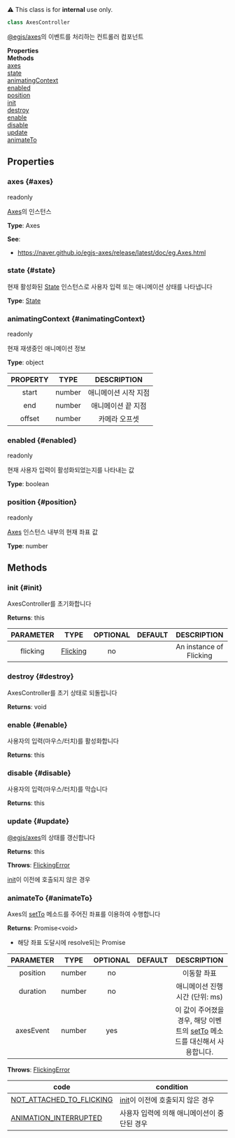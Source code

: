 
<div className="notification is-warning my-2">⚠️ This class is for <strong>internal</strong> use only.</div>

```ts
class AxesController
```
[@egjs/axes](https://naver#github#io/egjs-axes/)의 이벤트를 처리하는 컨트롤러 컴포넌트

<div className="container">
    <div className="row mb-2"><div className="col col--6"><strong>Properties</strong></div><div className="col col--6"><strong>Methods</strong></div></div>
    <div className="row"><div className="col col--6"><a href="#axes">axes</a><br/><a href="#state">state</a><br/><a href="#animatingContext">animatingContext</a><br/><a href="#enabled">enabled</a><br/><a href="#position">position</a></div><div className="col col--6"><a href="#init">init</a><br/><a href="#destroy">destroy</a><br/><a href="#enable">enable</a><br/><a href="#disable">disable</a><br/><a href="#update">update</a><br/><a href="#animateTo">animateTo</a></div></div>
  </div>



## Properties

### axes {#axes}

<div className="bulma-tags">

<span className="bulma-tag is-warning">readonly</span>


</div>

[Axes](https://naver#github#io/egjs-axes/release/latest/doc/eg#Axes#html)의 인스턴스

**Type**: Axes











**See**:
- https://naver.github.io/egjs-axes/release/latest/doc/eg.Axes.html




### state {#state}

<div className="bulma-tags">




</div>

현재 활성화된 [State](State) 인스턴스로 사용자 입력 또는 애니메이션 상태를 나타냅니다

**Type**: [State](State)
















### animatingContext {#animatingContext}

<div className="bulma-tags">

<span className="bulma-tag is-warning">readonly</span>


</div>

현재 재생중인 애니메이션 정보

**Type**: object








|PROPERTY|TYPE|DESCRIPTION|
|:---:|:---:|:---:|
|start|number|애니메이션 시작 지점|
|end|number|애니메이션 끝 지점|
|offset|number|카메라 오프셋|







### enabled {#enabled}

<div className="bulma-tags">

<span className="bulma-tag is-warning">readonly</span>


</div>

현재 사용자 입력이 활성화되었는지를 나타내는 값

**Type**: boolean
















### position {#position}

<div className="bulma-tags">

<span className="bulma-tag is-warning">readonly</span>


</div>

[Axes](https://naver#github#io/egjs-axes/release/latest/doc/eg#Axes#html) 인스턴스 내부의 현재 좌표 값

**Type**: number
















## Methods

### init {#init}

<div className="bulma-tags">




</div>

AxesController를 초기화합니다





**Returns**: this




|PARAMETER|TYPE|OPTIONAL|DEFAULT|DESCRIPTION|
|:---:|:---:|:---:|:---:|:---:|
|flicking|[Flicking](Flicking)|no||An instance of Flicking|








### destroy {#destroy}

<div className="bulma-tags">




</div>

AxesController를 초기 상태로 되돌립니다





**Returns**: void













### enable {#enable}

<div className="bulma-tags">




</div>

사용자의 입력(마우스/터치)를 활성화합니다





**Returns**: this













### disable {#disable}

<div className="bulma-tags">




</div>

사용자의 입력(마우스/터치)를 막습니다





**Returns**: this













### update {#update}

<div className="bulma-tags">




</div>

[@egjs/axes](https://naver#github#io/egjs-axes/)의 상태를 갱신합니다





**Returns**: this







**Throws**: [FlickingError](FlickingError)

[init](AxesController#init)이 이전에 호출되지 않은 경우





### animateTo {#animateTo}

<div className="bulma-tags">




</div>

Axes의 [setTo](https://naver#github#io/egjs-axes/release/latest/doc/eg#Axes#html#setTo) 메소드를 주어진 좌표를 이용하여 수행합니다





**Returns**: Promise&lt;void&gt;
- 해당 좌표 도달시에 resolve되는 Promise



|PARAMETER|TYPE|OPTIONAL|DEFAULT|DESCRIPTION|
|:---:|:---:|:---:|:---:|:---:|
|position|number|no||이동할 좌표|
|duration|number|no||애니메이션 진행 시간 (단위: ms)|
|axesEvent|number|yes||이 값이 주어졌을 경우, 해당 이벤트의 [setTo](https://naver#github#io/egjs-axes/release/latest/doc/eg#Axes#html#setTo) 메소드를 대신해서 사용합니다.|


**Throws**: [FlickingError](FlickingError)



|code|condition|
|---|---|
|[NOT_ATTACHED_TO_FLICKING](Constants#ERROR_CODE)|[init](Control#init)이 이전에 호출되지 않은 경우|
|[ANIMATION_INTERRUPTED](Constants#ERROR_CODE)|사용자 입력에 의해 애니메이션이 중단된 경우|








